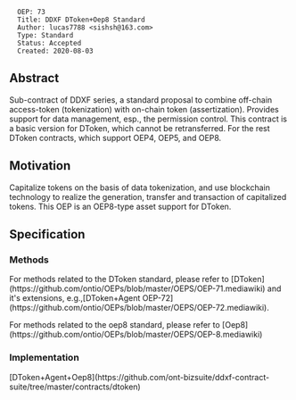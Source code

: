 <pre>
  OEP: 73
  Title: DDXF DToken+Oep8 Standard
  Author: lucas7788 <sishsh@163.com>
  Type: Standard
  Status: Accepted
  Created: 2020-08-03
</pre>

==Abstract==

Sub-contract of DDXF series, a standard proposal to combine off-chain access-token (tokenization) with on-chain token (assertization). Provides support for data management, esp., the permission control. This contract is a basic version for DToken, which cannot be retransferred. For the rest DToken contracts, which support OEP4, OEP5, and OEP8.


==Motivation==
Capitalize tokens on the basis of data tokenization, and use blockchain technology to realize the generation, transfer and transaction of capitalized tokens. This OEP is an OEP8-type asset support for DToken.

==Specification==

===Methods===


For methods related to the DToken standard, please refer to
[DToken](https://github.com/ontio/OEPs/blob/master/OEPS/OEP-71.mediawiki) and it's extensions,
e.g.,[DToken+Agent OEP-72](https://github.com/ontio/OEPs/blob/master/OEPS/OEP-72.mediawiki).



For methods related to the oep8 standard, please refer to
[Oep8](https://github.com/ontio/OEPs/blob/master/OEPS/OEP-8.mediawiki)


===Implementation===

[DToken+Agent+Oep8](https://github.com/ont-bizsuite/ddxf-contract-suite/tree/master/contracts/dtoken)
